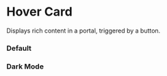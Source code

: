 
<Meta of={PopoverStories} />

# Hover Card

Displays rich content in a portal, triggered by a button.

### Default

<Canvas of={PopoverStories.Default} />

### Dark Mode

<div className="story-dark">
  <Story of={PopoverStories.DarkMode} />
</div>
